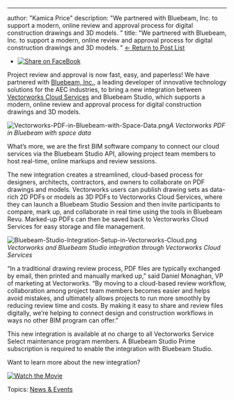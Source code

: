 ---
author: "Kamica Price"
description: "We partnered with Bluebeam, Inc. to support a modern, online review and approval process for digital construction drawings and 3D models. 
"
title: "We partnered with Bluebeam, Inc. to support a modern, online review and approval process for digital construction drawings and 3D models. 
" 
[← Return to Post List](../../../net/vectorworks/blog/index.html) 

* [![Share on FaceBook](https://2659751.fs1.hubspotusercontent-na1.net/hubfs/2659751/michaelDemo/share-FB.png)](https://www.facebook.com/sharer/sharer.php?u=https%3A%2F%2Fblog.vectorworks.net%2Fvectorworks-and-bluebeam-the-latest-aec-power-couple)

Project review and approval is now fast, easy, and paperless! We have partnered with [Bluebeam, Inc.](https://www.bluebeam.com/au), a leading developer of innovative technology solutions for the AEC industries, to bring a new integration between [Vectorworks Cloud Services](http://www.vectorworks.net/cloud-services?utm%5Fcampaign=blog&utm%5Fsource=intext&utm%5Fmedium=planetvectorworks&utm%5Fcontent=bluebeam03192018) and Bluebeam Studio, which supports a modern, online review and approval process for digital construction drawings and 3D models.

![Vectorworks-PDF-in-Bluebeam-with-Space-Data.png](https://blog.vectorworks.net/hubfs/Blog%20Images/031918_Bluebeam%20Integration/Vectorworks-PDF-in-Bluebeam-with-Space-Data.png)_A Vectorworks PDF in Bluebeam with space data_

What’s more, we are the first BIM software company to connect our cloud services via the Bluebeam Studio API, allowing project team members to host real-time, online markups and review sessions.

The new integration creates a streamlined, cloud-based process for designers, architects, contractors, and owners to collaborate on PDF drawings and models. Vectorworks users can publish drawing sets as data-rich 2D PDFs or models as 3D PDFs to Vectorworks Cloud Services, where they can launch a Bluebeam Studio Session and then invite participants to compare, mark up, and collaborate in real time using the tools in Bluebeam Revu. Marked-up PDFs can then be saved back to Vectorworks Cloud Services for easy storage and file management.

![Bluebeam-Studio-Integration-Setup-in-Vectorworks-Cloud.png](https://blog.vectorworks.net/hs-fs/hubfs/Blog%20Images/031918_Bluebeam%20Integration/Bluebeam-Studio-Integration-Setup-in-Vectorworks-Cloud.png?width=620&height=349&name=Bluebeam-Studio-Integration-Setup-in-Vectorworks-Cloud.png)_Vectorworks and Bluebeam Studio integration through Vectorworks Cloud Services_

“In a traditional drawing review process, PDF files are typically exchanged by email, then printed and manually marked up,” said Daniel Monaghan, VP of marketing at Vectorworks. “By moving to a cloud-based review workflow, collaboration among project team members becomes easier and helps avoid mistakes, and ultimately allows projects to run more smoothly by reducing review time and costs. By making it easy to share and review files digitally, we’re helping to connect design and construction workflows in ways no other BIM program can offer.”

This new integration is available at no charge to all Vectorworks Service Select maintenance program members. A Bluebeam Studio Prime subscription is required to enable the integration with Bluebeam Studio.

Want to learn more about the new integration? 

[![Watch the Movie](https://no-cache.hubspot.com/cta/default/3018241/b9e5c952-37d2-49d9-8e06-1d751371b7bb.png)](https://cta-redirect.hubspot.com/cta/redirect/3018241/b9e5c952-37d2-49d9-8e06-1d751371b7bb) 

 Topics: [News & Events](https://blog.vectorworks.net/topic/news-events) 

 